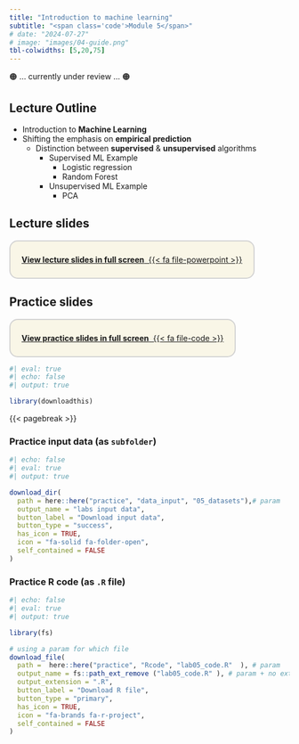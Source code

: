 ```yaml
---
title: "Introduction to machine learning"
subtitle: "<span class='code'>Module 5</span>"
# date: "2024-07-27"
# image: "images/04-guide.png"
tbl-colwidths: [5,20,75]
---
```



🟠  … currently under review … 🟠


## Lecture Outline

+ Introduction to **Machine Learning**
+ Shifting the emphasis on **empirical prediction**
  + Distinction between **supervised** & **unsupervised** algorithms
    + Supervised ML Example
      + Logistic regression
      + Random Forest
    + Unsupervised ML Example
      + PCA
      
<!-- -   Introduction to `MetaboAnalyst` software -->
<!--     -   A useful R-based resources for metabolomics -->
<!-- -   Elements of statistical Power Analysis -->
<!-- -   Workshop Conclusions -->
    
  <!-- + `metaboanalyst`  -->
  <!-- + `MetSizeR` -->


## Lecture slides

::: {.custom-border style="border: 2px solid lightgray; padding: 10px 20px; background-color: #f9f6e7; border-radius: 15px; display: inline-block; text-align: center; margin: auto;"}
<!-- [{{< fa file-powerpoint>}}&nbsp;**View lecture slides in full screen**](../lectures_slides/Lecture_05.pdf) -->
[**View lecture slides in full screen** &nbsp;{{< fa file-powerpoint >}}](../lectures_slides/Lecture_05.pdf)
:::

## Practice slides

::: {.custom-border style="border: 2px solid lightgray; padding: 10px 20px; background-color: #f9f6e7; border-radius: 15px; display: inline-block; text-align: center; margin: auto;"}
[**View practice slides in full screen** &nbsp;{{< fa file-code >}}](../practice/practice_slides/slides_lab05.html)
:::



\pagebreak

```r
#| eval: true
#| echo: false
#| output: true

library(downloadthis)
```

{{< pagebreak >}}

### Practice input data (as `subfolder`)

```r
#| echo: false
#| eval: true
#| output: true

download_dir(
  path = here::here("practice", "data_input", "05_datasets"),# param
  output_name = "labs input data",
  button_label = "Download input data",
  button_type = "success",
  has_icon = TRUE,
  icon = "fa-solid fa-folder-open",
  self_contained = FALSE
)
```


### Practice R code (as `.R` file)
```r
#| echo: false
#| eval: true
#| output: true

library(fs) 

# using a param for which file 
download_file(
  path =  here::here("practice", "Rcode", "lab05_code.R"  ), # param
  output_name = fs::path_ext_remove ("lab05_code.R" ), # param + no extension.... 
  output_extension = ".R",  
  button_label = "Download R file",
  button_type = "primary",
  has_icon = TRUE,
  icon = "fa-brands fa-r-project",
  self_contained = FALSE
)
```

